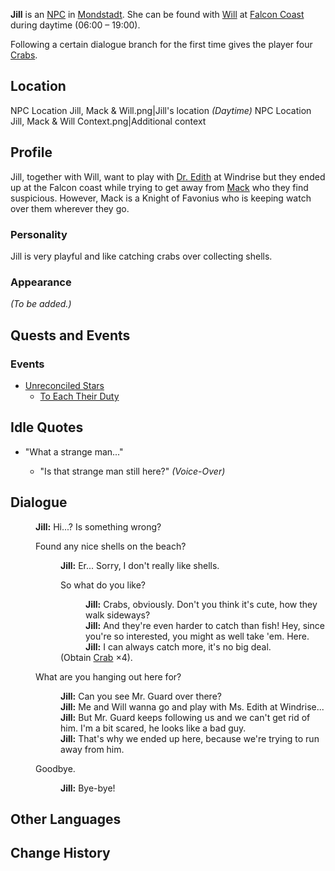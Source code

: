 {{Meta
<!-- REMOVE THIS TEMPLATE AFTER ADDING MISSING INFO -->
|missing_NPC_profile  = yes
}}
{{Character Infobox
|type             = NPC
|region           = Mondstadt
|image            = NPC Jill.png
|dialoguereward   = {{Card|Crab|4}}
}}
'''Jill''' is an [[NPC]] in [[Mondstadt]]. She can be found with [[Will]] at [[Falcon Coast]] during daytime (06:00 – 19:00).

Following a certain dialogue branch for the first time gives the player four [[Crab]]s.

==Location==
<gallery hideaddbutton="true" captionalign="center">
NPC Location Jill, Mack & Will.png|Jill's location ''(Daytime)''
NPC Location Jill, Mack & Will Context.png|Additional context
</gallery>

==Profile==
<!--detailed story/lore information goes here-->
Jill, together with Will, want to play with [[Dr. Edith]] at Windrise but they ended up at the Falcon coast while trying to get away from [[Mack]] who they find suspicious. However, Mack is a Knight of Favonius who is keeping watch over them wherever they go.

===Personality===
Jill is very playful and like catching crabs over collecting shells.

===Appearance===
''(To be added.)''

==Quests and Events==
===Events===
* [[Unreconciled Stars]]
** [[To Each Their Duty]]

==Idle Quotes==
* "What a strange man..."
** {{A|VO Jill 01.ogg}} "Is that strange man still here?" ''(Voice-Over)''

==Dialogue==
{{Dialogue start}}
:'''Jill:''' Hi...? Is something wrong?
:{{DIcon}} Found any nice shells on the beach?
::'''Jill:''' Er... Sorry, I don't really like shells.
::{{DIcon|Reward}} So what do you like?
:::'''Jill:''' Crabs, obviously. Don't you think it's cute, how they walk sideways?
:::'''Jill:''' And they're even harder to catch than fish! Hey, since you're so interested, you might as well take 'em. Here.
:::'''Jill:''' I can always catch more, it's no big deal.
::;(Obtain [[Crab]] ×4).
:{{DIcon}} What are you hanging out here for?
::'''Jill:''' Can you see Mr. Guard over there?
::'''Jill:''' Me and Will wanna go and play with Ms. Edith at Windrise...
::'''Jill:''' But Mr. Guard keeps following us and we can't get rid of him. I'm a bit scared, he looks like a bad guy.
::'''Jill:''' That's why we ended up here, because we're trying to run away from him.
:{{DIcon}} Goodbye.
::'''Jill:''' Bye-bye!
{{Dialogue end}}

==Other Languages==
{{Other Languages|default_hidden = 1
|en      = Jill
|zhs     = 小吉
|zhs_rm  = Xiǎo Jí
|zht     = 小吉
|zht_rm  = Xiǎo Jí
|ja      = ジル
|ja_rm   = Jiru
|ko      = 꼬마 질
|ko_rm   = Kkoma Jil
|es      = Jill
|fr      = Jill
|ru      = Джилли
|th      = Jill
|vi      = Jill
|de      = Jill
|id      = Jill
|pt      = Jill
}}

==Change History==
{{Change History|1.0}}